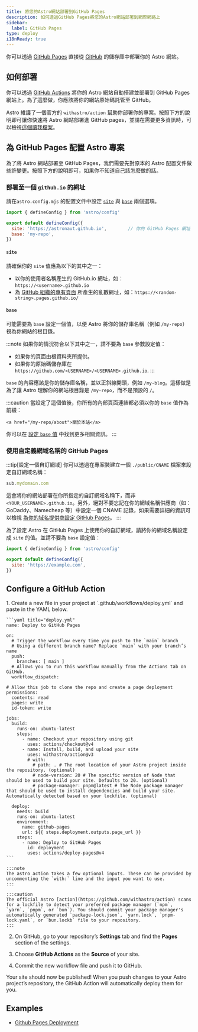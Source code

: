 ```yaml
---
title: 將您的Astro網站部署到GitHub Pages
description: 如何透過GitHub Pages將您的Astro網站部署到網際網路上
sidebar:
  label: GitHub Pages
type: deploy
i18nReady: true
---
```


你可以透過 [GitHub Pages](https://pages.github.com/) 直接從 [GitHub](https://github.com/) 的儲存庫中部署你的 Astro 網站。

## 如何部署

你可以透過 [GitHub Actions](https://github.com/features/actions) 將你的 Astro 網站自動搭建並部署到 GitHub Pages 網站上。為了這麼做，你應該將你的網站原始碼託管至 GitHub。

Astro 維護了一個官方的 `withastro/action` 幫助你部署你的專案。按照下方的說明即可讓你快速將 Astro 網站部署進 GitHub pages，並請在需要更多資訊時，可以檢視[這個讀我檔案](https://github.com/withastro/action)。

## 為 GitHub Pages 配置 Astro 專案

為了將 Astro 網站部署至 GitHub Pages，我們需要先對原本的 Astro 配置文件做些許變更。按照下方的說明即可，如果你不知道自己該怎麼做的話。

### 部署至一個 `github.io` 的網址

請在`astro.config.mjs` 的配置文件中設定 [`site`](/en/reference/configuration-reference/#site) 與 [`base`](/en/reference/configuration-reference/#base) 兩個選項。
    
```js title="astro.config.mjs" ins={4-5}
import { defineConfig } from 'astro/config'

export default defineConfig({
  site: 'https://astronaut.github.io',        // 你的 GitHub Pages 網址
  base: 'my-repo',
})
```

#### `site`

請確保你的 `site` 值應為以下的其中之一：

- 以你的使用者名稱產生的 GitHub.io 網址，如：`https://<username>.github.io`
- 為 [GitHub 組織的專有頁面](https://docs.github.com/en/enterprise-cloud@latest/pages/getting-started-with-github-pages/changing-the-visibility-of-your-github-pages-site) 所產生的亂數網址，如：`https://<random-string>.pages.github.io/`

#### `base`

可能需要為 `base` 設定一個值，以便 Astro 將你的儲存庫名稱（例如 `/my-repo`）視為你網站的根目錄。

:::note
  如果你的情況符合以下其中之一，請不要為 `base` 參數設定值：

- 如果你的頁面由根資料夾所提供。
- 如果你的原始碼儲存庫在 `https://github.com/<USERNAME>/<USERNAME>.github.io`.
:::

`base` 的內容應該是你的儲存庫名稱，並以正斜線開頭，例如 `/my-blog`。這樣做是為了讓 Astro 理解你的網站根目錄是 `/my-repo`，而不是預設的 `/`。

:::caution
    當設定了這個值後，你所有的內部頁面連結都必須以你的 `base` 值作為前綴：

```astro ins="/my-repo"
<a href="/my-repo/about">關於本站</a>
```

你可以在 [設定 `base` 值](/en/reference/configuration-reference/#base) 中找到更多相關資訊。
:::

### 使用自定義網域名稱的 GitHub Pages

:::tip[設定一個自訂網域]
你可以透過在專案裝建立一個 `./public/CNAME` 檔案來設定自訂網域名稱：

```js title="public/CNAME"
sub.mydomain.com
```

這會將你的網站部署在你所指定的自訂網域名稱下，而非 `<YOUR_USERNAME>.github.io`。另外，絕對不要忘記在你的網域名稱供應商（如：GoDaddy、Namecheap 等）中設定一個 CNAME 記錄，如果需要詳細的資訊可以檢視 [為你的域名提供商設定 GitHub Pages](https://docs.github.com/cn/pages/configuring-a-custom-domain-for-your-github-pages-site/managing-a-custom-domain-for-your-github-pages-site#configuring-a-subdomain)。
:::

為了設定 Astro 在 GitHub Pages 上使用你的自訂網域，請將你的網域名稱設定成 `site` 的值。並請不要為 `base` 設定值：

```js title="astro.config.mjs" ins={4}
import { defineConfig } from 'astro/config'

export default defineConfig({
  site: 'https://example.com',
})
```

## Configure a GitHub Action

<Steps>
1. Create a new file in your project at `.github/workflows/deploy.yml` and paste in the YAML below.

    ```yaml title="deploy.yml"
    name: Deploy to GitHub Pages

    on:
      # Trigger the workflow every time you push to the `main` branch
      # Using a different branch name? Replace `main` with your branch’s name
      push:
        branches: [ main ]
      # Allows you to run this workflow manually from the Actions tab on GitHub.
      workflow_dispatch:
      
    # Allow this job to clone the repo and create a page deployment
    permissions:
      contents: read
      pages: write
      id-token: write

    jobs:
      build:
        runs-on: ubuntu-latest
        steps:
          - name: Checkout your repository using git
            uses: actions/checkout@v4
          - name: Install, build, and upload your site
            uses: withastro/action@v3
            # with:
              # path: . # The root location of your Astro project inside the repository. (optional)
              # node-version: 20 # The specific version of Node that should be used to build your site. Defaults to 20. (optional)
              # package-manager: pnpm@latest # The Node package manager that should be used to install dependencies and build your site. Automatically detected based on your lockfile. (optional)

      deploy:
        needs: build
        runs-on: ubuntu-latest
        environment:
          name: github-pages
          url: ${{ steps.deployment.outputs.page_url }}
        steps:
          - name: Deploy to GitHub Pages
            id: deployment
            uses: actions/deploy-pages@v4
    ```

    :::note
    The astro action takes a few optional inputs. These can be provided by uncommenting the `with:` line and the input you want to use.
    :::
    
    :::caution
    The official Astro [action](https://github.com/withastro/action) scans for a lockfile to detect your preferred package manager (`npm`, `yarn`, `pnpm`, or `bun`). You should commit your package manager's automatically generated `package-lock.json`, `yarn.lock`, `pnpm-lock.yaml`, or `bun.lockb` file to your repository.
    :::

2. On GitHub, go to your repository’s **Settings** tab and find the **Pages** section of the settings.

3. Choose **GitHub Actions** as the **Source** of your site.  

4. Commit the new workflow file and push it to GitHub.  
</Steps>
  
Your site should now be published! When you push changes to your Astro project’s repository, the GitHub Action will automatically deploy them for you.

## Examples

- [Github Pages Deployment](https://github.com/hkbertoson/github-pages)
